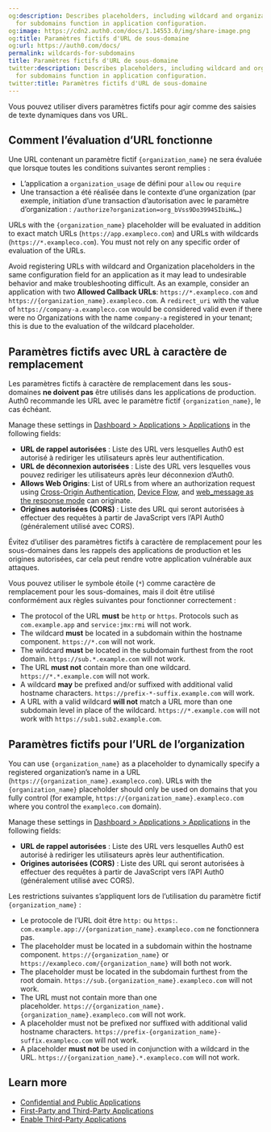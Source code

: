 ```yaml
---
og:description: Describes placeholders, including wildcard and organization placeholders,
  for subdomains function in application configuration.
og:image: https://cdn2.auth0.com/docs/1.14553.0/img/share-image.png
og:title: Paramètres fictifs d'URL de sous-domaine
og:url: https://auth0.com/docs/
permalink: wildcards-for-subdomains
title: Paramètres fictifs d'URL de sous-domaine
twitter:description: Describes placeholders, including wildcard and organization placeholders,
  for subdomains function in application configuration.
twitter:title: Paramètres fictifs d'URL de sous-domaine
---
```


Vous pouvez utiliser divers paramètres fictifs pour agir comme des saisies de texte dynamiques dans vos URL.

## Comment l’évaluation d’URL fonctionne

Une URL contenant un paramètre fictif `{organization_name}` ne sera évaluée que lorsque toutes les conditions suivantes seront remplies :

* L’application a `organization_usage` de défini pour `allow` ou `require`
* Une transaction a été réalisée dans le contexte d’une organization (par exemple, initiation d’une transaction d’autorisation avec le paramètre d’organization : `/authorize?organization=org_bVss9Do3994SIbiH&…`)

URLs with the `{organization_name}` placeholder will be evaluated in addition to exact match URLs (`https://app.exampleco.com`) and URLs with wildcards (`https://*.exampleco.com`). You must not rely on any specific order of evaluation of the URLs.

Avoid registering URLs with wildcard and Organization placeholders in the same configuration field for an application as it may lead to undesirable behavior and make troubleshooting difficult. As an example, consider an application with two **Allowed Callback URLs**: `https://*.exampleco.com` and `https://{organization_name}.exampleco.com`. A `redirect_uri` with the value of `https://company-a.exampleco.com` would be considered valid even if there were no Organizations with the name `company-a` registered in your tenant; this is due to the evaluation of the wildcard placeholder.

## Paramètres fictifs avec URL à caractère de remplacement

Les paramètres fictifs à caractère de remplacement dans les sous-domaines **ne doivent pas** être utilisés dans les applications de production. Auth0 recommande les URL avec le paramètre fictif `{organization_name}`, le cas échéant.

Manage these settings in [Dashboard > Applications > Applications](https://manage.auth0.com/#/applications) in the following fields:

* **URL de rappel autorisées** : Liste des URL vers lesquelles Auth0 est autorisé à rediriger les utilisateurs après leur authentification.
* **URL de déconnexion autorisées** : Liste des URL vers lesquelles vous pouvez rediriger les utilisateurs après leur déconnexion d’Auth0.
* **Allows Web Origins**: List of URLs from where an authorization request using [Cross-Origin Authentication](/docs/authenticate/login/cross-origin-authentication), [Device Flow](/docs/get-started/authentication-and-authorization-flow/device-authorization-flow), and [web_message as the response mode](/docs/authenticate/protocols/oauth) can originate.
* **Origines autorisées (CORS)** : Liste des URL qui seront autorisées à effectuer des requêtes à partir de JavaScript vers l’API Auth0 (généralement utilisé avec CORS).

Évitez d’utiliser des paramètres fictifs à caractère de remplacement pour les sous-domaines dans les rappels des applications de production et les origines autorisées, car cela peut rendre votre application vulnérable aux attaques.

Vous pouvez utiliser le symbole étoile (`*`) comme caractère de remplacement pour les sous-domaines, mais il doit être utilisé conformément aux règles suivantes pour fonctionner correctement :

* The protocol of the URL **must** be `http` or `https`. Protocols such as `com.example.app` and `service:jmx:rmi` will not work.
* The wildcard **must** be located in a subdomain within the hostname component. `https://*.com` will not work.
* The wildcard **must** be located in the subdomain furthest from the root domain. `https://sub.*.example.com` will not work.
* The URL **must not** contain more than one wildcard. `https://*.*.example.com` will not work.
* A wildcard **may** be prefixed and/or suffixed with additional valid hostname characters. `https://prefix-*-suffix.example.com` will work.
* A URL with a valid wildcard **will not** match a URL more than one subdomain level in place of the wildcard. `https://*.example.com` will not work with `https://sub1.sub2.example.com`.

## Paramètres fictifs pour l’URL de l’organization

You can use `{organization_name}` as a placeholder to dynamically specify a registered organization’s name in a URL (`https://{organization_name}.exampleco.com`). URLs with the `{organization_name}` placeholder should only be used on domains that you fully control (for example, `https://{organization_name}.exampleco.com` where you control the `exampleco.com` domain).

Manage these settings in [Dashboard > Applications > Applications](https://manage.auth0.com/#/applications) in the following fields:

* **URL de rappel autorisées** : Liste des URL vers lesquelles Auth0 est autorisé à rediriger les utilisateurs après leur authentification.
* **Origines autorisées (CORS)** : Liste des URL qui seront autorisées à effectuer des requêtes à partir de JavaScript vers l’API Auth0 (généralement utilisé avec CORS).

Les restrictions suivantes s’appliquent lors de l’utilisation du paramètre fictif `{organization_name}` :

* Le protocole de l’URL doit être `http:` ou `https:`. `com.example.app://{organization_name}.exampleco.com` ne fonctionnera pas.
* The placeholder must be located in a subdomain within the hostname component. `https://{organization_name}` or `https://exampleco.com/{organization_name}` will both not work.
* The placeholder must be located in the subdomain furthest from the root domain. `https://sub.{organization_name}.exampleco.com` will not work.
* The URL must not contain more than one placeholder. `https://{organization_name}.{organization_name}.exampleco.com` will not work.
* A placeholder must not be prefixed nor suffixed with additional valid hostname characters. `https://prefix-{organization_name}-suffix.exampleco.com` will not work.
* A placeholder **must not** be used in conjunction with a wildcard in the URL. `https://{organization_name}.*.exampleco.com` will not work.

## Learn more

* [Confidential and Public Applications](/docs/get-started/applications/confidential-and-public-applications)
* [First-Party and Third-Party Applications](/docs/get-started/applications/confidential-and-public-applications/first-party-and-third-party-applications)
* [Enable Third-Party Applications](/docs/get-started/applications/confidential-and-public-applications/enable-third-party-applications)